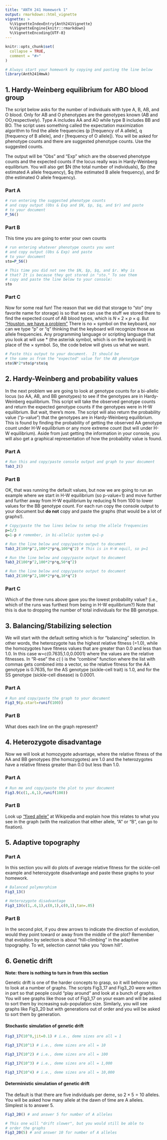 ---
title: "ANTH 241 Homework 1"
output: rmarkdown::html_vignette
vignette: >
  %\VignetteIndexEntry{Anth241Vignette}
  %\VignetteEngine{knitr::rmarkdown}
  %\VignetteEncoding{UTF-8}
---

```{r, include = FALSE}
knitr::opts_chunk$set(
  collapse = TRUE,
  comment = "#>"
)
```

```{r eval=F}
# Always start your homework by copying and pasting the line below
library(Anth241Hmwk)
```

## 1. Hardy-Weinberg equilibrium for ABO blood group

The script below asks for the number of individuals with type A, B, AB,
and O blood. Only for AB and O phenotypes are the genotypes known (AB and
OO,respectively). Type A includes AA and AO while type B includes BB and
BO. The script uses something called the expectation maximization
algorithm to find the allele frequencies (p [frequency of A allele], q
[frequency of B allele], and r [frequency of O allele]).  You will be
asked for phenotype counts and there are suggested phenotype counts.  Use
the suggested counts.

The output will be "Obs" and "Exp" which are the observed phenotype
counts and the expected counts if the locus really was in Hardy-Weinberg
equilibrium.  You will also get $N (the total number of individuals), $p
(the estimated A allele frequency), $q (the estimated B allele
frequency), and $r (the estimated O allele frequency).

### Part A
```{r eval=FALSE}
# run entering the suggested phenotype counts
# and copy output (Obs & Exp and $N, $p, $q, and $r) and paste
# to your document
P_56()
```

### Part B
This time you are going to enter your own counts
```{r eval=FALSE}
# run entering whatever phenotype counts you want
# and copy output (Obs & Exp) and paste
# to your document
sto=P_56()
```

```{r eval=FALSE}
# This time you did not see the $N, $p, $q, and $r. Why is
# that? It is because they got stored in "sto." To see them
# copy and paste the line below to your console:
sto
```

### Part C

Now for some real fun!  The reason that we did that storage to "sto"
(my favorite name for storage) is so that we can use the stuff we
stored there to find the expected count of AB blood types, which is
$N \times 2 \times p \times q$.  But 
["Houston, we have a problem"](https://en.wikipedia.org/wiki/Houston,_we_have_a_problem)
There is no $\times$ symbol on the keyboard, nor can we type "p" or
"q" thinking that the keyboard will recognize those as allele
frequencies.  Any programming language or scripting language that
you look at will use * (the asterisk symbol, which is on the keyboard)
in place of the $\times$ symbol. So, the code below will gives us
what we want.

```{r eval=FALSE}
# Paste this output to your document.  It should be
# the same as from the "expected" value for the AB phenotype
sto$N*2*sto$p*sto$q

```

## 2. Hardy-Weinberg and probability values

In the next problem we are going to look at genotype counts for a
bi-allelic locus (so AA, AB, and BB genotypes) to see if the genotypes
are in Hardy-Weinberg equilibrium.  This script will take the observed
genotype counts and return the expected genotype counts if the genotypes
were in H-W equilibrium.  But wait, there's more.  The script will also
return the probability value ("p-value") that the genotypes are in
Hardy-Weinberg equilibrium.  This is found by finding the probability
of getting the observed AA genotype count under H-W equilibrium or
any more extreme count (but will under H-W equilibrium).  Aside from
just getting the information in your console, you will also get a
graphical representation of how the probability value is found.

### Part A

```{r eval=FALSE}
# Run this and copy/paste console output and graph to your document
Tab3_2()
```

### Part B

OK, that was running the default values, but now we are going to
run an example where we start in H-W equilibrium (so p-value=1) and
move further and further away from H-W equilibrium by reducing N from
100 to lower values for the BB genotype count. For each run copy
the console output to your document but **do not** copy and paste
the graphs (that would be a lot of graphs!).

```{r eval=FALSE}
# Copy/paste the two lines below to setup the allele frequencies
p=1/3
q=1-p # remember, in bi-allelic system q=1-p
```


```{r eval=FALSE}
# Run the line below and copy/paste output to document
Tab3_2(100*p^2,100*2*p*q,100*q^2) # This is in H-W equil, so p=1
```

```{r eval=FALSE}
# Run the line below and copy/paste output to document
Tab3_2(100*p^2,100*2*p*q,50*q^2)
```

```{r eval=FALSE}
# Run the line below and copy/paste output to document
Tab3_2(100*p^2,100*2*p*q,10*q^2)
```
### Part C

Which of the three runs above gave you the lowest probability value?
(i.e., which of the runs was furthest from being in H-W equilibrium?)
Note that this is due to dropping the number of total individuals for
the BB genotype.

## 3. Balancing/Stabilizing selection

We will start with the default setting which is for "balancing"
selection.  In other words, the heterozygote has the highest relative
fitness (=1.0), while the homozygotes have fitness values that are
greater than 0.0 and less than 1.0.  In this case w=c(0.7635,1.0,0.0001)
where the \emph{w} values are the relative fitnesses.  In "R-ese" the
$c(\cdot)$ is the "combine" function where the list with commas gets
combined into a vector, so the relative fitness for the AA genotype is
0.7635, for the AS genotype (sickle-cell trait) is 1.0, and for the
SS genotype (sickle-cell disease) is 0.0001.

### Part A

```{r eval=FALSE}
# Run and copy/paste the graph to your document
Fig3_9(p.start=runif(100))
```

### Part B

What does each line on the graph represent?

## 4. Heterozygote disadvantage

Now we will look at homozygote advantage, where the relative fitness
of the AA and BB genotypes (the homozygotes) are  1.0 and the
heterozygotes have a relative fitness greater than 0.0 but less than
1.0.

### Part A

```{r eval=FALSE}
# Run me and copy/paste the plot to your document
Fig3.9(c(1,.6,1),runif(100))
```

### Part B

Look up ["fixed allele"](https://en.wikipedia.org/wiki/Fixed_allele) at
Wikipedia and explain how this relates to what you see in the graph
(with the realization that either allele, "A" or "B", can go to
fixation).

## 5. Adaptive topography

### Part A
In this section you will do plots of average relative fitness for the
sickle-cell example and heterozygote disadvantage and paste these graphs
to your homework.

```{r eval=FALSE}
# Balanced polymorphism
Fig3_13()
```

```{r eval=FALSE}
# Heterozygote disadvantage
Fig3_13(c(1,.6,1),c(0,1),c(0,1),tan=.05)
```

### Part B

In the second plot, if you drew arrows to indicate the direction of
evolution, would they point toward or away from the middle of the plot? 
Remember that evolution by selection is about "hill-climbing" in the
adaptive topography.  To wit, selection cannot take you "down hill".

## 6. Genetic drift

**Note: there is nothing to turn in from this section**

Genetic drift is one of the harder concepts to grasp, so it will behoove
you to look at a number of graphs. The scripts Fig3_17 and Fig3_20 were
written in part so that people could “play around” and look at a bunch
of graphs. You will see graphs like those out of Fig3_17 on your exam 
and will be asked to sort them by increasing sub-population size.
Similarly, you will see graphs like Fig3_20 but with generations out
of order and you will be asked to sort them by generation.

#### Stochastic simulation of genetic drift

```{r eval=FALSE}
Fig3_17(10^0,jit=0.1) # i.e., deme sizes are all = 1
```

```{r eval=FALSE}
Fig3_17(10^1) # i.e., deme sizes are all = 10
```

```{r eval=FALSE}
Fig3_17(10^2) # i.e., deme sizes are all = 100
```

```{r eval=FALSE}
Fig3_17(10^3) # i.e., deme sizes are all = 1,000
```


```{r eval=FALSE}
Fig3_17(10^4) # i.e., deme sizes are all = 10,000
```

#### Deterministic simulation of genetic drift

The default is that there are five individuals per deme, so 
$2 \times 5=10$ alleles.  You will be asked how many allele at
the dawn of time are A alleles.  Simplest is to answer 5.

```{r eval=FALSE}
Fig3_20() # and answer 5 for number of A alleles
```

```{r eval=FALSE}
# This one will "drift slower", but you would still be able to
# order the graphs
Fig3_20(5) # and answer 10 for number of A alleles
```
